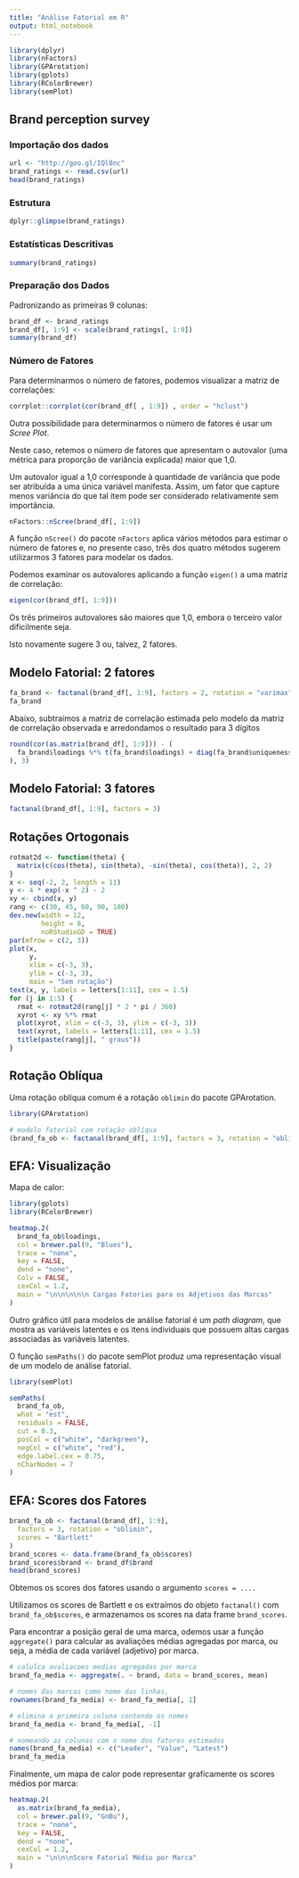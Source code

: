 ```yaml
---
title: "Análise Fatorial em R"
output: html_notebook
---
```


```r
library(dplyr)
library(nFactors)
library(GPArotation)
library(gplots)
library(RColorBrewer)
library(semPlot)
```


## Brand perception survey

### Importação dos dados

```r
url <- "http://goo.gl/IQl8nc"
brand_ratings <- read.csv(url)
head(brand_ratings)
```

### Estrutura

```r
dplyr::glimpse(brand_ratings)
```


### Estatísticas Descritivas

```r
summary(brand_ratings)
```


### Preparação dos Dados

Padronizando as primeiras 9 colunas:

```r
brand_df <- brand_ratings
brand_df[, 1:9] <- scale(brand_ratings[, 1:9])
summary(brand_df)
```


### Número de Fatores {.scrollable}

Para determinarmos o número de fatores, podemos visualizar a matriz de 
correlações:

```r
corrplot::corrplot(cor(brand_df[ , 1:9]) , order = "hclust")
```


Outra possibilidade para determinarmos o número de fatores é usar um 
*Scree Plot*.

Neste caso, retemos o número de fatores que apresentam o autovalor (uma métrica para proporção de variância explicada) maior que 1,0. 

Um autovalor igual a 1,0 corresponde à quantidade de variância que pode ser atribuída a uma única variável manifesta. Assim, um fator que capture menos variância do que tal item pode ser considerado relativamente sem importância.\


```r
nFactors::nScree(brand_df[, 1:9])
```

A função `nScree()` do pacote `nFactors` aplica vários métodos para estimar o número de fatores e, no presente caso, três dos quatro métodos sugerem 
utilizarmos 3 fatores para modelar os dados.

Podemos examinar os autovalores aplicando a função `eigen()` a uma matriz de correlação:

```r
eigen(cor(brand_df[, 1:9]))
```

Os três primeiros autovalores são maiores que 1,0, embora o terceiro valor 
dificilmente seja.

Isto novamente sugere 3 ou, talvez, 2 fatores.


## Modelo Fatorial: 2 fatores

```r
fa_brand <- factanal(brand_df[, 1:9], factors = 2, rotation = "varimax")
fa_brand
```

Abaixo, subtraímos a matriz de correlação estimada pelo modelo da 
matriz de correlação observada e arredondamos o resultado para 3 dígitos

```r
round(cor(as.matrix(brand_df[, 1:9])) - (
  fa_brand$loadings %*% t(fa_brand$loadings) + diag(fa_brand$uniquenesses)
), 3)
```

## Modelo Fatorial: 3 fatores

```r
factanal(brand_df[, 1:9], factors = 3)
```


## Rotações Ortogonais 

```r
rotmat2d <- function(theta) {
  matrix(c(cos(theta), sin(theta), -sin(theta), cos(theta)), 2, 2)
}
x <- seq(-2, 2, length = 11)
y <- 4 * exp(-x ^ 2) - 2
xy <- cbind(x, y)
rang <- c(30, 45, 60, 90, 180)
dev.new(width = 12,
        height = 8,
        noRStudioGD = TRUE)
par(mfrow = c(2, 3))
plot(x,
     y,
     xlim = c(-3, 3),
     ylim = c(-3, 3),
     main = "Sem rotação")
text(x, y, labels = letters[1:11], cex = 1.5)
for (j in 1:5) {
  rmat <- rotmat2d(rang[j] * 2 * pi / 360)
  xyrot <- xy %*% rmat
  plot(xyrot, xlim = c(-3, 3), ylim = c(-3, 3))
  text(xyrot, labels = letters[1:11], cex = 1.5)
  title(paste(rang[j], " graus"))
}
```


## Rotação Oblíqua

Uma rotação oblíqua comum é a rotação `oblimin` do pacote GPArotation.

```r
library(GPArotation)

# modelo fatorial com rotação oblíqua
(brand_fa_ob <- factanal(brand_df[, 1:9], factors = 3, rotation = "oblimin"))
```


## EFA: Visualização

Mapa de calor:

```r
library(gplots)
library(RColorBrewer)

heatmap.2(
  brand_fa_ob$loadings,
  col = brewer.pal(9, "Blues"),
  trace = "none",
  key = FALSE,
  dend = "none",
  Colv = FALSE,
  cexCol = 1.2,
  main = "\n\n\n\n\n Cargas Fatorias para os Adjetivos das Marcas"
)
```

Outro gráfico útil para modelos de análise fatorial é um *path diagram*, que mostra as variáveis latentes e os itens individuais que possuem altas 
cargas associadas às variáveis latentes.

O função `semPaths()` do pacote semPlot produz uma representação visual de um modelo de análise fatorial.

```r
library(semPlot)

semPaths(
  brand_fa_ob,
  what = "est",
  residuals = FALSE,
  cut = 0.3,
  posCol = c("white", "darkgreen"),
  negCol = c("white", "red"),
  edge.label.cex = 0.75,
  nCharNodes = 7
)
```


## EFA: Scores dos Fatores

```r
brand_fa_ob <- factanal(brand_df[, 1:9],
  factors = 3, rotation = "oblimin",
  scores = "Bartlett"
)
brand_scores <- data.frame(brand_fa_ob$scores)
brand_scores$brand <- brand_df$brand
head(brand_scores)
```

Obtemos os scores dos fatores usando o argumento `scores = ....`

Utilizamos os scores de Bartlett e os extraímos do
objeto `factanal()` com `brand_fa_ob$scores`, e armazenamos os scores 
na data frame `brand_scores`.

Para encontrar a posição geral de uma marca, odemos usar a função 
`aggregate()` para calcular as avaliações médias agregadas por marca, 
ou seja, a média de cada variável (adjetivo) por marca.

```r
# calulca avaliacoes medias agregadas por marca
brand_fa_media <- aggregate(. ~ brand, data = brand_scores, mean)

# nomes das marcas como nome das linhas,
rownames(brand_fa_media) <- brand_fa_media[, 1]

# elimina a primeira coluna contendo os nomes
brand_fa_media <- brand_fa_media[, -1]

# nomeando as colunas com o nome dos fatores estimados
names(brand_fa_media) <- c("Leader", "Value", "Latest")
brand_fa_media
```

Finalmente, um mapa de calor pode representar graficamente os scores médios 
por marca:

```r
heatmap.2(
  as.matrix(brand_fa_media),
  col = brewer.pal(9, "GnBu"),
  trace = "none",
  key = FALSE,
  dend = "none",
  cexCol = 1.2,
  main = "\n\n\nScore Fatorial Médio por Marca"
)
```